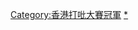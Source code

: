 {{Navbox
|name = 歷屆香港打吡大賽冠軍
|title = 歷屆[[香港打吡大賽]]冠軍（1972年起）
|state = autocollapse
|bodyclass = hlist

|group1 = 1970年代
|list1 = 
* 1972 獲得好
* 1973 根州童
* 1974 福馬
* 1975 氣功
* 1976 確叻
* 1977 大公爵
* 1978 {{link-yue|奪錦|奪錦}}
* 1979 [[大成功]] 

|group2 = 1980年代
|list2 = 
* 1980 [[嘉瑞]]
* 1981 [[金電勝]]
* 1982 [[足球 (馬匹)|足球]]
* 1983 [[同德 (馬匹)|同德]]
* 1984 [[老虎仔]]
* 1985 [[金中金]]
* 1986 {{link-yue|你知幾時|你知幾時}}
* 1987 [[新兩心知]]
* 1988 [[青城 (馬匹)|青城]]
* 1989 [[威利高]]

|group3 = 1990年代
|list3 = 
* 1990 [[有料到]]
* 1991 [[翠河]]
* 1992 [[生圖]]
* 1993 {{link-yue|喜蓮之星|喜蓮之星}}
* 1994 [[一定威]]
* 1995 {{link-yue|有性格|有性格}}
* 1996 [[先見之明 (馬匹)|先見之明]]
* 1997 [[奔騰 (馬匹)|奔騰]]
* 1998 [[告魯夫 (馬匹)|告魯夫]]
* 1999 [[聖利]]

|group4 = 2000年代
|list4 = 
* 2000 [[勝利名駒]]
* 2001 [[實業先鋒]]
* 2002 [[奧運精神]]
* 2003 [[勝威旺]]
* 2004 [[幸運馬主]]
* 2005 [[爪皇凌雨]]
* 2006 [[爆冷 (馬)|爆冷]]
* 2007 [[活力金剛]]
* 2008 [[喜蓮福星]]
* 2009 [[閒話一句]]

|group5 = 2010年代
|list5 = 
* 2010 [[極品絲綢]]
* 2011 [[雄心威龍]]
* 2012 [[陽明飛飛]]
* 2013 [[事事為王]]
* 2014 [[威爾頓 (馬)|威爾頓]]
* 2015 [[戰利品 (馬)|戰利品]]
* 2016 [[明月千里]] 
* 2017 [[佳龍駒]] 
* 2018 [[平海福星]] 
* 2019 [[添滿意]]

|group6 = 2020年代
|list6 = 
* 2020 [[金鎗六十]]
* 2021 [[達心星]]
* 2022 [[浪漫勇士]]
}}<includeonly>[[Category:香港打吡大賽冠軍]]</includeonly><noinclude>
[[Category:香港導航模板|{{PAGENAME}}]][[Category:香港體育模板|{{PAGENAME}}]][[Category:香港賽馬模板|{{PAGENAME}}]][[Category:香港打吡大賽冠軍|*]]
</noinclude>